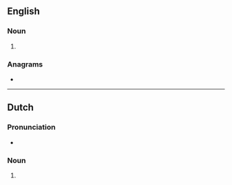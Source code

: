 {{also|micro-meters}}
==English==

===Noun===
{{head|en|noun form}}

# {{plural of|micrometer|lang=en}}

===Anagrams===
* {{anagrams|en|a=ceeimmorrst|micrometres}}

----

==Dutch==

===Pronunciation===
* {{audio|Nl-micrometers.ogg|Audio|lang=nl}}

===Noun===
{{head|nl|noun plural form}}

# {{nl-noun form of|pl|micrometer}}